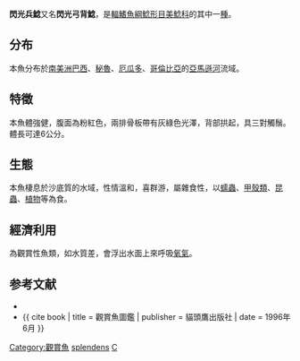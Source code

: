 {{Speciesbox
| name = 閃光兵鯰
| status = NE
| genus = Corydoras
| species = splendens
| authority = [[Castelnau|Castelnau]], 1855
| synonyms = *''Brochis coeruleus''<br /><small>Cope, 1872</small>
*''Brochis dipterus''<br /><small>Cope, 1872</small>
*''Callichthys splendens''<br /><small>Castelnau, 1855</small>
*''Callichthys taiosh''<br /><small>Castelnau, 1855</small>
*''Chaenothorax bicarinatus''<br /><small>Cope, 1878</small>
*''Chaenothorax eigenmanni''<br /><small>Ellis, 1913</small>
*''Corydoras semiscutatus''<br /><small>Cope, 1878</small>
}}

'''閃光兵鯰'''又名'''閃光弓背鯰'''，是[[輻鰭魚綱|輻鰭魚綱]][[鯰形目|鯰形目]][[美鯰科|美鯰科]]的其中一[[種|種]]。

==分布==
本魚分布於[[南美洲|南美洲]][[巴西|巴西]]、[[秘魯|秘魯]]、[[厄瓜多|厄瓜多]]、[[哥倫比亞|哥倫比亞]]的[[亞馬遜河|亞馬遜河]]流域。

==特徵==
本魚體強健，腹面為粉紅色，兩排骨板帶有灰綠色光澤，背部拱起，具三對觸鬚。體長可達6公分。

==生態==
本魚棲息於沙底質的水域，性情溫和，喜群游，屬雜食性，以[[蠕蟲|蠕蟲]]、[[甲殼類|甲殼類]]、[[昆蟲|昆蟲]]、[[植物|植物]]等為食。

==經濟利用==
為觀賞性魚類，如水質差，會浮出水面上來呼吸[[氧氣|氧氣]]。

==参考文献==
{{refbegin}}
*{{FishBase_species|genus=Corydoras|species=splendens|year=2011|month=12}}
*{{ cite book | title = 觀賞魚圖鑑 | publisher = 貓頭鷹出版社 | date = 1996年6月 }}
{{refend}}
{{Taxonbar|from=Q1697113}}

[[Category:觀賞魚|Category:觀賞魚]]
[[Category:兵鯰屬|splendens]]
[[Category:1855年描述的魚類|C]]